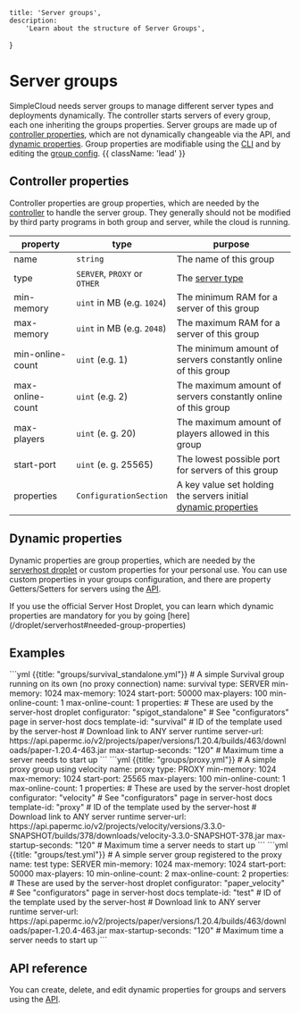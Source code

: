     title: 'Server groups',
    description:
        'Learn about the structure of Server Groups',
}

# Server groups
SimpleCloud needs server groups to manage different server types and deployments dynamically. The controller starts servers of every group, each one inheriting the groups properties.
Server groups are made up of [controller properties](#controller-properties), which are not dynamically changeable via the API, and [dynamic properties](#dynamic-properties).
Group properties are modifiable using the [CLI](/cli#server-group) and by editing the [group config](/structure). {{ className: 'lead' }}

## Controller properties
Controller properties are group properties, which are needed by the [controller](/controller) to handle the server group.
They generally should not be modified by third party programs in both group and server, while the cloud is running.

| property         | type                         | purpose                                                                               |
|------------------|------------------------------|---------------------------------------------------------------------------------------|
| name             | `string`                     | The name of this group                                                                |
| type             | `SERVER`, `PROXY` or `OTHER` | The [server type](/server#type)                                                       |
| min-memory       | `uint` in MB (e.g. `1024`)   | The minimum RAM for a server of this group                                            |
| max-memory       | `uint` in MB (e.g. `2048`)   | The maximum RAM for a server of this group                                            |
| min-online-count | `uint` (e.g. 1)              | The minimum amount of servers constantly online of this group                         |
| max-online-count | `uint` (e.g. 2)              | The maximum amount of servers constantly online of this group                         |
| max-players      | `uint` (e. g. 20)            | The maximum amount of players allowed in this group                                   |
| start-port       | `uint` (e. g. 25565)         | The lowest possible port for servers of this group                                    |
| properties       | `ConfigurationSection`       | A key value set holding the servers initial [dynamic properties](#dynamic-properties) |

## Dynamic properties
Dynamic properties are group properties, which are needed by the [serverhost droplet](/droplet/serverhost) or custom properties for your personal use. You can use
custom properties in your groups configuration, and there are property Getters/Setters for servers using the [API](/api).

<Note>
    If you use the official Server Host Droplet, you can learn which dynamic properties are mandatory for you by going
    [here](/droplet/serverhost#needed-group-properties)
</Note>

## Examples
<CodeGroup>
    ```yml {{title: "groups/survival_standalone.yml"}}
    # A simple Survival group running on its own (no proxy connection)
    name: survival
    type: SERVER
    min-memory: 1024
    max-memory: 1024
    start-port: 50000
    max-players: 100
    min-online-count: 1
    max-online-count: 1
    properties:
    # These are used by the server-host droplet
    configurator: "spigot_standalone" # See "configurators" page in server-host docs
    template-id: "survival" # ID of the template used by the server-host
    # Download link to ANY server runtime
    server-url: https://api.papermc.io/v2/projects/paper/versions/1.20.4/builds/463/downloads/paper-1.20.4-463.jar
    max-startup-seconds: "120" # Maximum time a server needs to start up
    ```
    ```yml {{title: "groups/proxy.yml"}}
    # A simple proxy group using velocity
    name: proxy
    type: PROXY
    min-memory: 1024
    max-memory: 1024
    start-port: 25565
    max-players: 100
    min-online-count: 1
    max-online-count: 1
    properties:
    # These are used by the server-host droplet
    configurator: "velocity" # See "configurators" page in server-host docs
    template-id: "proxy" # ID of the template used by the server-host
    # Download link to ANY server runtime
    server-url:
    https://api.papermc.io/v2/projects/velocity/versions/3.3.0-SNAPSHOT/builds/378/downloads/velocity-3.3.0-SNAPSHOT-378.jar
    max-startup-seconds: "120" # Maximum time a server needs to start up
    ```
    ```yml {{title: "groups/test.yml"}}
    # A simple server group registered to the proxy
    name: test
    type: SERVER
    min-memory: 1024
    max-memory: 1024
    start-port: 50000
    max-players: 10
    min-online-count: 2
    max-online-count: 2
    properties:
    # These are used by the server-host droplet
    configurator: "paper_velocity" # See "configurators" page in server-host docs
    template-id: "test" # ID of the template used by the server-host
    # Download link to ANY server runtime
    server-url: https://api.papermc.io/v2/projects/paper/versions/1.20.4/builds/463/downloads/paper-1.20.4-463.jar
    max-startup-seconds: "120" # Maximum time a server needs to start up
    ```
</CodeGroup>

## API reference
You can create, delete, and edit dynamic properties for groups and servers using the [API](/api#server-group).